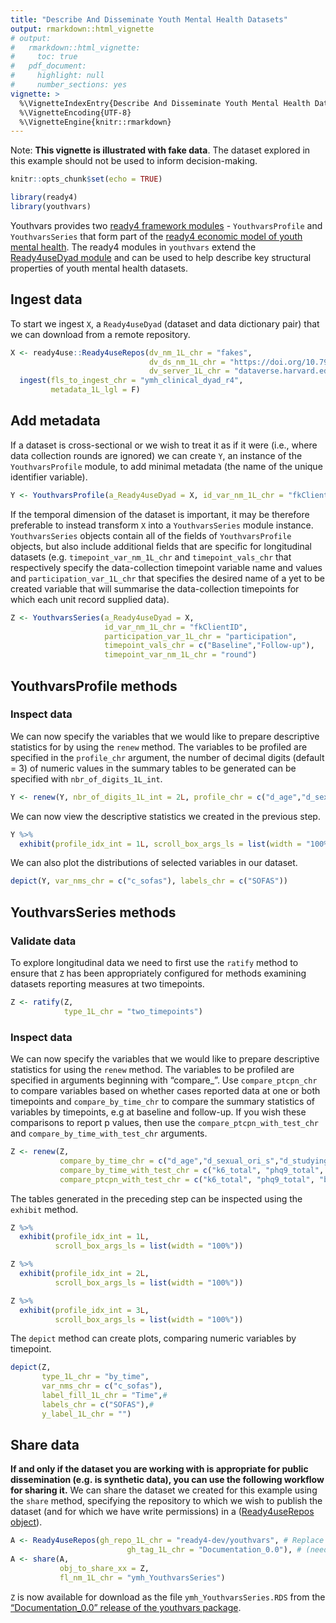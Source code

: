 ```yaml
---
title: "Describe And Disseminate Youth Mental Health Datasets"
output: rmarkdown::html_vignette
# output: 
#   rmarkdown::html_vignette:
#     toc: true
#   pdf_document:
#     highlight: null
#     number_sections: yes
vignette: >
  %\VignetteIndexEntry{Describe And Disseminate Youth Mental Health Datasets}
  %\VignetteEncoding{UTF-8}
  %\VignetteEngine{knitr::rmarkdown}
---
```


Note: **This vignette is illustrated with fake data**. The dataset explored in this example should not be used to inform decision-making.

```r
knitr::opts_chunk$set(echo = TRUE)
```
```r
library(ready4)
library(youthvars)
```

Youthvars provides two [ready4 framework modules](https://www.ready4-dev.com/docs/framework/implementation/modularity/#ready4-model-modules) - `YouthvarsProfile` and `YouthvarsSeries` that form part of the [ready4 economic model of youth mental health](https://www.ready4-dev.com/docs/model/). The ready4 modules in `youthvars` extend the [Ready4useDyad module](https://www.ready4-dev.com/docs/framework/use/authoring-data/label-data/) and can be used to help describe key structural properties of youth mental health datasets.

## Ingest data
To start we ingest  `X`, a `Ready4useDyad` (dataset and data dictionary pair) that we can download from a remote repository.

```r
X <- ready4use::Ready4useRepos(dv_nm_1L_chr = "fakes",
                               dv_ds_nm_1L_chr = "https://doi.org/10.7910/DVN/W95KED",
                               dv_server_1L_chr = "dataverse.harvard.edu") %>%
  ingest(fls_to_ingest_chr = "ymh_clinical_dyad_r4",
         metadata_1L_lgl = F)
```

## Add metadata
If a dataset is cross-sectional or we wish to treat it as if it were (i.e., where data collection rounds are ignored) we can create `Y`, an instance of the `YouthvarsProfile` module, to add minimal metadata (the name of the  unique identifier variable).

```r
Y <- YouthvarsProfile(a_Ready4useDyad = X, id_var_nm_1L_chr = "fkClientID")
```

If the temporal dimension of the dataset is important, it may be therefore preferable to instead transform `X` into a `YouthvarsSeries` module instance.  `YouthvarsSeries` objects contain all of the fields of `YouthvarsProfile` objects, but also include additional fields that are specific for longitudinal datasets (e.g. `timepoint_var_nm_1L_chr` and `timepoint_vals_chr` that respectively specify the data-collection timepoint variable name and values and `participation_var_1L_chr` that specifies the desired name of a yet to be created variable that will summarise the data-collection timepoints for which each unit record supplied data).

```r
Z <- YouthvarsSeries(a_Ready4useDyad = X,
                     id_var_nm_1L_chr = "fkClientID",
                     participation_var_1L_chr = "participation",
                     timepoint_vals_chr = c("Baseline","Follow-up"),
                     timepoint_var_nm_1L_chr = "round")
```

## YouthvarsProfile methods
### Inspect data
We can now specify the variables that we would like to prepare descriptive statistics for by using the `renew` method. The variables to be profiled are specified in the `profile_chr` argument, the number of decimal digits (default = 3) of numeric values in the summary tables to be generated can be specified with `nbr_of_digits_1L_int`.

```r
Y <- renew(Y, nbr_of_digits_1L_int = 2L, profile_chr = c("d_age","d_sexual_ori_s","d_studying_working"))
```

We can now view the descriptive statistics we created in the previous step.

```r
Y %>%
  exhibit(profile_idx_int = 1L, scroll_box_args_ls = list(width = "100%"))
```

We can also plot the distributions of selected variables in our dataset.

```r
depict(Y, var_nms_chr = c("c_sofas"), labels_chr = c("SOFAS"))
```


## YouthvarsSeries methods
### Validate data
To explore longitudinal data we need to first use the `ratify` method to ensure that `Z` has been appropriately configured for methods examining datasets reporting measures at two timepoints.

```r
Z <- ratify(Z,
            type_1L_chr = "two_timepoints")
```

### Inspect data
We can now specify the variables that we would like to prepare descriptive statistics for using the `renew` method. The variables to be profiled are specified in arguments beginning with "compare_". Use `compare_ptcpn_chr` to compare variables based on whether cases reported data at one or both timepoints and `compare_by_time_chr` to compare the summary statistics of variables by timepoints, e.g at baseline and follow-up. If you wish these comparisons to report p values, then use the `compare_ptcpn_with_test_chr` and `compare_by_time_with_test_chr` arguments.

```r
Z <- renew(Z,
           compare_by_time_chr = c("d_age","d_sexual_ori_s","d_studying_working"),
           compare_by_time_with_test_chr = c("k6_total", "phq9_total", "bads_total"),
           compare_ptcpn_with_test_chr = c("k6_total", "phq9_total", "bads_total")) 
```

The tables generated in the preceding step can be inspected using the `exhibit` method.

```r
Z %>%
  exhibit(profile_idx_int = 1L,
          scroll_box_args_ls = list(width = "100%"))
```

```r
Z %>%
  exhibit(profile_idx_int = 2L,
          scroll_box_args_ls = list(width = "100%"))
```

```r
Z %>%
  exhibit(profile_idx_int = 3L,
          scroll_box_args_ls = list(width = "100%"))
```

The `depict` method can create plots, comparing numeric variables by timepoint.

```r
depict(Z,
       type_1L_chr = "by_time",
       var_nms_chr = c("c_sofas"),
       label_fill_1L_chr = "Time",#
       labels_chr = c("SOFAS"),#
       y_label_1L_chr = "")
```

## Share data
**If and only if the dataset you are working with is appropriate for public dissemination (e.g. is synthetic data), you can use the following workflow for sharing it.**
We can share the dataset we created for this example using the `share` method, specifying the repository to which we wish to publish the dataset (and for which we have write permissions) in a ([Ready4useRepos object](https://ready4-dev.github.io/ready4use/articles/V_01.html)). 

```r
A <- Ready4useRepos(gh_repo_1L_chr = "ready4-dev/youthvars", # Replace with your repository 
                          gh_tag_1L_chr = "Documentation_0.0"), # (need write permissions).
A <- share(A,
           obj_to_share_xx = Z,
           fl_nm_1L_chr = "ymh_YouthvarsSeries")
```

`Z` is now available for download as the file `ymh_YouthvarsSeries.RDS` from the ["Documentation_0.0" release of the youthvars package](https://github.com/ready4-dev/youthvars/releases/tag/Documentation_0.0).